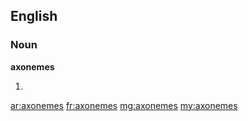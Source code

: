 ==English==

===Noun===
'''axonemes'''

# {{plural of|axoneme}}

[[ar:axonemes]]
[[fr:axonemes]]
[[mg:axonemes]]
[[my:axonemes]]
